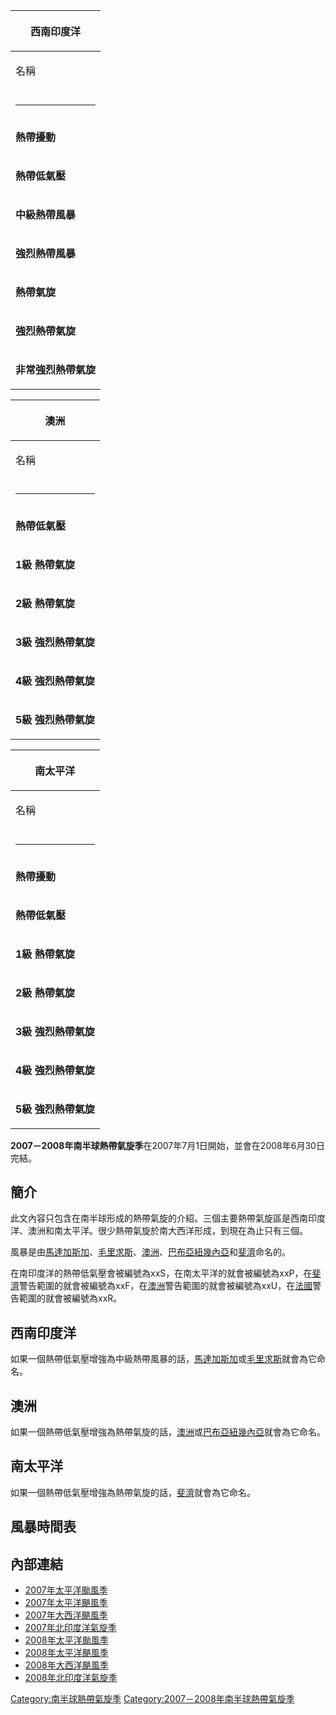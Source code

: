 {| class="wikitable" style="float:right; margin-left:1.5em; clear:both; width:20em"
! colspan="5" | 西南印度洋
|-
! 名稱 !!風速
|- align="right"
| style="font-size: 75%" |
| 海里
|-
| colspan="2" | <hr>
|- align="right"
| '''熱帶擾動''' || 28 <
|- align="right"
| '''熱帶低氣壓''' || 28–33
|- align="right"
| '''中級熱帶風暴''' || 34–47
|- align="right"
| '''強烈熱帶風暴''' || 48–63
|- align="right"
| '''熱帶氣旋''' || 64–89 
|- align="right"
| '''強烈熱帶氣旋''' || 90–115 
|- align="right"
| '''非常強烈熱帶氣旋''' || > 115 
|}

{| class="wikitable" style="float:right; margin-left:1.5em; clear:both; width:20em"
! colspan="5" | 澳洲
|-
! 名稱 !!風速
|- align="right"
| style="font-size: 75%" |
| 海里
|-
| colspan="2" | <hr>
|- align="right"
| '''熱帶低氣壓''' || 34 <
|- align="right"
| '''1級 熱帶氣旋''' || 34–47
|- align="right"
| '''2級 熱帶氣旋'''  || 48–63
|- align="right"
| '''3級 強烈熱帶氣旋'''  || 64–85 
|- align="right"
| '''4級 強烈熱帶氣旋''' || 86–107 
|- align="right"
| '''5級 強烈熱帶氣旋''' || > 107 
|}

{| class="wikitable" style="float:right; margin-left:1.5em; clear:both; width:20em"
! colspan="5" | 南太平洋
|-
! 名稱 !!風速
|- align="right"
| style="font-size: 75%" |
| 海里
|-
| colspan="2" | <hr>
|- align="right"
| '''熱帶擾動''' || N/A
|- align="right"
| '''熱帶低氣壓''' || 34 <
|- align="right"
| '''1級 熱帶氣旋''' || 34–47
|- align="right"
| '''2級 熱帶氣旋'''  || 48–63
|- align="right"
| '''3級 強烈熱帶氣旋'''  || 64–85 
|- align="right"
| '''4級 強烈熱帶氣旋''' || 86–107 
|- align="right"
| '''5級 強烈熱帶氣旋''' || > 107 
|}
'''2007－2008年南半球熱帶氣旋季'''在2007年7月1日開始，並會在2008年6月30日完結。

== 簡介 ==
此文內容只包含在南半球形成的熱帶氣旋的介紹。三個主要熱帶氣旋區是西南印度洋、澳洲和南太平洋。很少熱帶氣旋於南大西洋形成，到現在為止只有三個。

風暴是由[[馬達加斯加|馬達加斯加]]、[[毛里求斯|毛里求斯]]、[[澳洲|澳洲]]、[[巴布亞紐幾內亞|巴布亞紐幾內亞]]和[[斐濟|斐濟]]命名的。

在南印度洋的熱帶低氣壓會被編號為xxS，在南太平洋的就會被編號為xxP，在[[斐濟|斐濟]]警告範圍的就會被編號為xxF，在[[澳洲|澳洲]]警告範圍的就會被編號為xxU，在[[法國|法國]]警告範圍的就會被編號為xxR。

== 西南印度洋 ==
{{main|2007－2008年西南印度洋熱帶氣旋季}}
如果一個熱帶低氣壓增強為中級熱帶風暴的話，[[馬達加斯加|馬達加斯加]]或[[毛里求斯|毛里求斯]]就會為它命名。

== 澳洲 ==
{{main|2007－2008年澳洲地區熱帶氣旋季}}
如果一個熱帶低氣壓增強為熱帶氣旋的話，[[澳洲|澳洲]]或[[巴布亞紐幾內亞|巴布亞紐幾內亞]]就會為它命名。

== 南太平洋 ==
{{main|2007－2008年南太平洋熱帶氣旋季}}
如果一個熱帶低氣壓增強為熱帶氣旋的話，[[斐濟|斐濟]]就會為它命名。

== 風暴時間表 ==
{{main|2007－2008年南半球熱帶氣旋季風暴時間表}}

== 內部連結 ==
* [[2007年太平洋颱風季|2007年太平洋颱風季]]
* [[2007年太平洋颶風季|2007年太平洋颶風季]]
* [[2007年大西洋颶風季|2007年大西洋颶風季]]
* [[2007年北印度洋氣旋季|2007年北印度洋氣旋季]]
* [[2008年太平洋颱風季|2008年太平洋颱風季]]
* [[2008年太平洋颶風季|2008年太平洋颶風季]]
* [[2008年大西洋颶風季|2008年大西洋颶風季]]
* [[2008年北印度洋氣旋季|2008年北印度洋氣旋季]]

[[Category:南半球熱帶氣旋季|Category:南半球熱帶氣旋季]]
[[Category:2007－2008年南半球熱帶氣旋季|Category:2007－2008年南半球熱帶氣旋季]]
